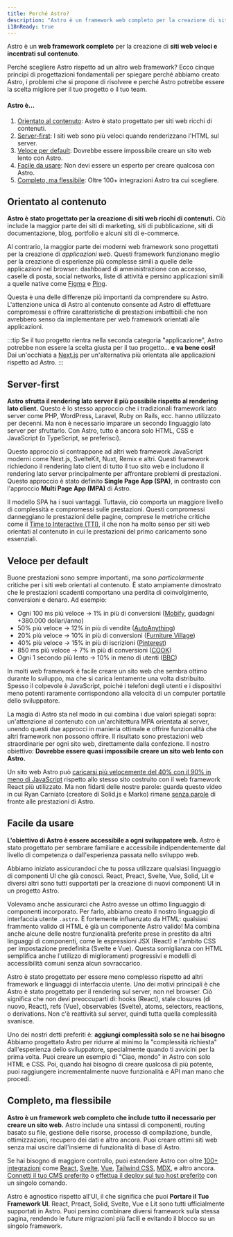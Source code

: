 ```yaml
---
title: Perché Astro?
description: "Astro è un framework web completo per la creazione di siti web veloci e incentrati sul contenuto. Scopri di più."
i18nReady: true
---
```


Astro è un **web framework completo** per la creazione di **siti web veloci e incentrati sul contenuto**.

Perché scegliere Astro rispetto ad un altro web framework? Ecco cinque principi di progettazioni fondamentali per spiegare perché abbiamo creato Astro, i problemi che si propone di risolvere e perché Astro potrebbe essere la scelta migliore per il tuo progetto o il tuo team.

#### Astro è...

1. [Orientato al contenuto](#orientato-al-contenuto): Astro è stato progettato per siti web ricchi di contenuti.
2. [Server-first](#server-first): I siti web sono più veloci quando renderizzano l'HTML sul server.
3. [Veloce per default](#veloce-per-default): Dovrebbe essere impossibile creare un sito web lento con Astro.
4. [Facile da usare](#facile-da-usare): Non devi essere un esperto per creare qualcosa con Astro.
5. [Completo, ma flessibile](#completo-ma-flessibile): Oltre 100+ integrazioni Astro tra cui scegliere.

## Orientato al contenuto

**Astro è stato progettato per la creazione di siti web ricchi di contenuti.** Ciò include la maggior parte dei siti di marketing, siti di pubblicazione, siti di documentazione, blog, portfolio e alcuni siti di e-commerce.

Al contrario, la maggior parte dei moderni web framework sono progettati per la creazione di *applicazioni web*. Questi framework funzionano meglio per la creazione di esperienze più complesse simili a quelle delle applicazioni nel browser: dashboard di amministrazione con accesso, caselle di posta, social networks, liste di attività e persino applicazioni simili a quelle native come [Figma](https://figma.com/) e [Ping](https://ping.gg/).

Questa è una delle differenze più importanti da comprendere su Astro. L'attenzione unica di Astro al contenuto consente ad Astro di effettuare compromessi e offrire caratteristiche di prestazioni imbattibili che non avrebbero senso da implementare per web framework orientati alle applicazioni.

:::tip
Se il tuo progetto rientra nella seconda categoria "applicazione", Astro potrebbe non essere la scelta giusta per il tuo progetto... **e va bene così!** Dai un'occhiata a [Next.js](https://nextjs.org/) per un'alternativa più orientata alle applicazioni rispetto ad Astro.
:::

## Server-first

**Astro sfrutta il rendering lato server il più possibile rispetto al rendering lato client.** Questo è lo stesso approccio che i tradizionali framework lato server come PHP, WordPress, Laravel, Ruby on Rails, ecc. hanno utilizzato per decenni. Ma non è necessario imparare un secondo linguaggio lato server per sfruttarlo. Con Astro, tutto è ancora solo HTML, CSS e JavaScript (o TypeScript, se preferisci).

Questo approccio si contrappone ad altri web framework JavaScript moderni come Next.js, SvelteKit, Nuxt, Remix e altri. Questi framework richiedono il rendering lato client di tutto il tuo sito web e includono il rendering lato server principalmente per affrontare problemi di prestazioni. Questo approccio è stato definito **Single Page App (SPA)**, in contrasto con l'approccio **Multi Page App (MPA)** di Astro.

Il modello SPA ha i suoi vantaggi. Tuttavia, ciò comporta un maggiore livello di complessità e compromessi sulle prestazioni. Questi compromessi danneggiano le prestazioni delle pagine, comprese le metriche critiche come il [Time to Interactive (TTI)](https://web.dev/interactive/), il che non ha molto senso per siti web orientati al contenuto in cui le prestazioni del primo caricamento sono essenziali.

## Veloce per default

Buone prestazioni sono sempre importanti, ma sono *particolarmente* critiche per i siti web orientati al contenuto. È stato ampiamente dimostrato che le prestazioni scadenti comportano una perdita di coinvolgimento, conversioni e denaro. Ad esempio:

- Ogni 100 ms più veloce → 1% in più di conversioni ([Mobify](https://web.dev/why-speed-matters/), guadagni +380.000 dollari/anno)
- 50% più veloce → 12% in più di vendite ([AutoAnything](https://www.digitalcommerce360.com/2010/08/19/web-accelerator-revs-conversion-and-sales-autoanything/))
- 20% più veloce → 10% in più di conversioni ([Furniture Village](https://www.thinkwithgoogle.com/intl/en-gb/marketing-strategies/app-and-mobile/furniture-village-and-greenlight-slash-page-load-times-boosting-user-experience/))
- 40% più veloce → 15% in più di iscrizioni ([Pinterest](https://medium.com/pinterest-engineering/driving-user-growth-with-performance-improvements-cfc50dafadd7))
- 850 ms più veloce → 7% in più di conversioni ([COOK](https://web.dev/why-speed-matters/))
- Ogni 1 secondo più lento → 10% in meno di utenti ([BBC](https://www.creativebloq.com/features/how-the-bbc-builds-websites-that-scale))

In molti web framework è facile creare un sito web che sembra ottimo durante lo sviluppo, ma che si carica lentamente una volta distribuito. Spesso il colpevole è JavaScript, poiché i telefoni degli utenti e i dispositivi meno potenti raramente corrispondono alla velocità di un computer portatile dello sviluppatore.

La magia di Astro sta nel modo in cui combina i due valori spiegati sopra: un'attenzione al contenuto con un'architettura MPA orientata al server, unendo questi due approcci in manieria ottimale e offrire funzionalità che altri framework non possono offrire. Il risultato sono prestazioni web straordinarie per ogni sito web, direttamente dalla confezione. Il nostro obiettivo: **Dovrebbe essere quasi impossibile creare un sito web lento con Astro.**

Un sito web Astro può [caricarsi più velocemente del 40% con il 90% in meno di JavaScript](https://twitter.com/t3dotgg/status/1437195415439360003) rispetto allo stesso sito costruito con il web framework React più utilizzato. Ma non fidarti delle nostre parole: guarda questo video in cui Ryan Carniato (creatore di Solid.js e Marko) rimane [senza parole](https://youtu.be/2ZEMb_H-LYE?t=8163) di fronte alle prestazioni di Astro.

## Facile da usare

**L'obiettivo di Astro è essere accessibile a ogni sviluppatore web.** Astro è stato progettato per sembrare familiare e accessibile indipendentemente dal livello di competenza o dall'esperienza passata nello sviluppo web.

Abbiamo iniziato assicurandoci che tu possa utilizzare qualsiasi linguaggio di componenti UI che già conosci. React, Preact, Svelte, Vue, Solid, Lit e diversi altri sono tutti supportati per la creazione di nuovi componenti UI in un progetto Astro.

Volevamo anche assicurarci che Astro avesse un ottimo linguaggio di componenti incorporato. Per farlo, abbiamo creato il nostro linguaggio di interfaccia utente `.astro`. È fortemente influenzato da HTML: qualsiasi frammento valido di HTML è già un componente Astro valido! Ma combina anche alcune delle nostre funzionalità preferite prese in prestito da altri linguaggi di componenti, come le espressioni JSX (React) e l'ambito CSS per impostazione predefinita (Svelte e Vue). Questa somiglianza con HTML semplifica anche l'utilizzo di miglioramenti progressivi e modelli di accessibilità comuni senza alcun sovraccarico.

Astro è stato progettato per essere meno complesso rispetto ad altri framework e linguaggi di interfaccia utente. Uno dei motivi principali è che Astro è stato progettato per il rendering sul server, non nel browser. Ciò significa che non devi preoccuparti di: hooks (React), stale closures (di nuovo, React), refs (Vue), observables (Svelte), atoms, selectors, reactions, o derivations. Non c'è reattività sul server, quindi tutta quella complessità svanisce.

Uno dei nostri detti preferiti è: **aggiungi complessità solo se ne hai bisogno** Abbiamo progettato Astro per ridurre al minimo la "complessità richiesta" dall'esperienza dello sviluppatore, specialmente quando ti avvicini per la prima volta. Puoi creare un esempio di "Ciao, mondo" in Astro con solo HTML e CSS. Poi, quando hai bisogno di creare qualcosa di più potente, puoi raggiungere incrementalmente nuove funzionalità e API man mano che procedi.

## Completo, ma flessibile

**Astro è un framework web completo che include tutto il necessario per creare un sito web.** Astro include una sintassi di componenti, routing basato su file, gestione delle risorse, processo di compilazione, bundle, ottimizzazioni, recupero dei dati e altro ancora. Puoi creare ottimi siti web senza mai uscire dall'insieme di funzionalità di base di Astro.

Se hai bisogno di maggiore controllo, puoi estendere Astro con oltre [100+ integrazioni](https://astro.build/integrations/) come [React](https://www.npmjs.com/package/@astrojs/react), [Svelte](https://www.npmjs.com/package/@astrojs/svelte), [Vue](https://www.npmjs.com/package/@astrojs/vue), [Tailwind CSS](https://www.npmjs.com/package/@astrojs/tailwind), [MDX](https://www.npmjs.com/package/@astrojs/mdx), e altro ancora. [Connetti il tuo CMS preferito](/it/guides/cms/) o [effettua il deploy sul tuo host preferito](/it/guides/deploy/) con un singolo comando.

Astro è agnostico rispetto all'UI, il che significa che puoi **Portare il Tuo Framework UI**. React, Preact, Solid, Svelte, Vue e Lit sono tutti ufficialmente supportati in Astro. Puoi persino combinare diversi framework sulla stessa pagina, rendendo le future migrazioni più facili e evitando il blocco su un singolo framework.
